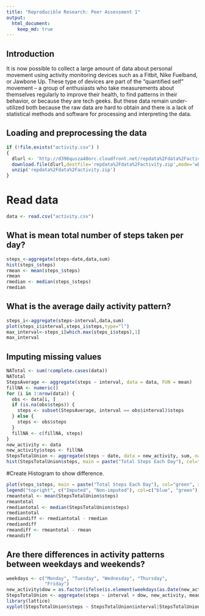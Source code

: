 ```yaml
---
title: "Reproducible Research: Peer Assessment 1"
output: 
  html_document:
    keep_md: true
---
```

## Introduction
It is now possible to collect a large amount of data about personal movement using activity monitoring devices such as a Fitbit, Nike Fuelband, or Jawbone Up. These type of devices are part of the “quantified self” movement – a group of enthusiasts who take measurements about themselves regularly to improve their health, to find patterns in their behavior, or because they are tech geeks. But these data remain under-utilized both because the raw data are hard to obtain and there is a lack of statistical methods and software for processing and interpreting the data.



## Loading and preprocessing the data
```r
if (!file.exists("activity.csv") )
{
  dlurl <- 'http://d396qusza40orc.cloudfront.net/repdata%2Fdata%2Factivity.zip'  
  download.file(dlurl,destfile='repdata%2Fdata%2Factivity.zip',mode='wb')  
  unzip('repdata%2Fdata%2Factivity.zip')
}
```
# Read data
```r
data <- read.csv("activity.csv")
```
## What is mean total number of steps taken per day?
```r
steps_<-aggregate(steps~date,data,sum)
hist(steps_$steps)
rmean <- mean(steps_$steps)
rmean
rmedian <- median(steps_$steps)
rmedian

```
## What is the average daily activity pattern?
```r
steps_i<-aggregate(steps~interval,data,sum)
plot(steps_i$interval,steps_i$steps,type="l")
max_interval<-steps_i[which.max(steps_i$steps),1]
max_interval
```

## Imputing missing values
```r
NATotal <- sum(!complete.cases(data))
NATotal
StepsAverage <- aggregate(steps ~ interval, data = data, FUN = mean)
fillNA <- numeric()
for (i in 1:nrow(data)) {
  obs <- data[i, ]
  if (is.na(obs$steps)) {
    steps <- subset(StepsAverage, interval == obs$interval)$steps
  } else {
    steps <- obs$steps
  }
  fillNA <- c(fillNA, steps)
}
new_activity <- data
new_activity$steps <- fillNA
StepsTotalUnion <- aggregate(steps ~ date, data = new_activity, sum, na.rm = TRUE)
hist(StepsTotalUnion$steps, main = paste("Total Steps Each Day"), col="blue", xlab="Number of Steps")
```
#Create Histogram to show difference. 
```r
plot(steps_$steps, main = paste("Total Steps Each Day"), col="green", xlab="Number of Steps", add=T)
legend("topright", c("Imputed", "Non-imputed"), col=c("blue", "green"), lwd=10)
rmeantotal <- mean(StepsTotalUnion$steps)
rmeantotal
rmediantotal <- median(StepsTotalUnion$steps)
rmediantotal
rmediandiff <- rmediantotal - rmedian
rmediandiff
rmeandiff <- rmeantotal - rmean
rmeandiff

```
## Are there differences in activity patterns between weekdays and weekends?
```r
weekdays <- c("Monday", "Tuesday", "Wednesday", "Thursday", 
              "Friday")
new_activity$dow = as.factor(ifelse(is.element(weekdays(as.Date(new_activity$date)),weekdays), "Weekday", "Weekend"))
StepsTotalUnion <- aggregate(steps ~ interval + dow, new_activity, mean)
library(lattice)
xyplot(StepsTotalUnion$steps ~ StepsTotalUnion$interval|StepsTotalUnion$dow, main="Average Steps per Day by Interval",xlab="Interval", ylab="Steps",layout=c(1,2), type="l")
```

